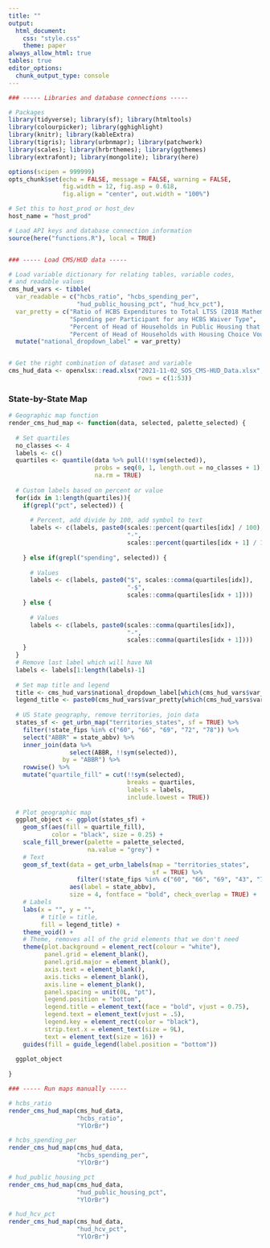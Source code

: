 ```yaml
---
title: ""
output: 
  html_document:
    css: "style.css"
    theme: paper
always_allow_html: true
tables: true
editor_options: 
  chunk_output_type: console
---
```


```r

### ----- Libraries and database connections ----- 

# Packages
library(tidyverse); library(sf); library(htmltools)
library(colourpicker); library(gghighlight)
library(knitr); library(kableExtra)
library(tigris); library(urbnmapr); library(patchwork)
library(scales); library(hrbrthemes); library(ggthemes)  
library(extrafont); library(mongolite); library(here)

options(scipen = 999999)
opts_chunk$set(echo = FALSE, message = FALSE, warning = FALSE,
               fig.width = 12, fig.asp = 0.618,
               fig.align = "center", out.width = "100%")

# Set this to host_prod or host_dev
host_name = "host_prod"

# Load API keys and database connection information
source(here("functions.R"), local = TRUE)


### ----- Load CMS/HUD data ----- 

# Load variable dictionary for relating tables, variable codes,
# and readable values
cms_hud_vars <- tibble(
  var_readable = c("hcbs_ratio", "hcbs_spending_per",
                   "hud_public_housing_pct", "hud_hcv_pct"),
  var_pretty = c("Ratio of HCBS Expenditures to Total LTSS (2018 Mathematica)",
                 "Spending per Participant for any HCBS Waiver Type",
                 "Percent of Head of Households in Public Housing that are Disabled (18-61) (HUD Picture 2020)",
                 "Percent of Head of Households with Housing Choice Vouchers who are disabled (18-61) (HUD Picture 2020)")) %>% 
  mutate("national_dropdown_label" = var_pretty)


# Get the right combination of dataset and variable
cms_hud_data <- openxlsx::read.xlsx("2021-11-02_SOS_CMS-HUD_Data.xlsx",
                                    rows = c(1:53))

```

### State-by-State Map

```r

# Geographic map function
render_cms_hud_map <- function(data, selected, palette_selected) {
  
  # Set quartiles
  no_classes <- 4
  labels <- c()
  quartiles <- quantile(data %>% pull(!!sym(selected)), 
                        probs = seq(0, 1, length.out = no_classes + 1),
                        na.rm = TRUE)
  
  # Custom labels based on percent or value
  for(idx in 1:length(quartiles)){
    if(grepl("pct", selected)) {
      
      # Percent, add divide by 100, add symbol to text
      labels <- c(labels, paste0(scales::percent(quartiles[idx] / 100), 
                                 "-", 
                                 scales::percent(quartiles[idx + 1] / 100)))
      
    } else if(grepl("spending", selected)) {
      
      # Values
      labels <- c(labels, paste0("$", scales::comma(quartiles[idx]), 
                                 "-$", 
                                 scales::comma(quartiles[idx + 1])))
    } else {
      
      # Values
      labels <- c(labels, paste0(scales::comma(quartiles[idx]), 
                                 "-", 
                                 scales::comma(quartiles[idx + 1])))
    }
  }
  # Remove last label which will have NA
  labels <- labels[1:length(labels)-1]
  
  # Set map title and legend
  title <- cms_hud_vars$national_dropdown_label[which(cms_hud_vars$var_readable == selected)][1]
  legend_title <- paste0(cms_hud_vars$var_pretty[which(cms_hud_vars$var_readable == selected)][1], ": ")
  
  # US State geography, remove territories, join data
  states_sf <- get_urbn_map("territories_states", sf = TRUE) %>% 
    filter(!state_fips %in% c("60", "66", "69", "72", "78")) %>% 
    select("ABBR" = state_abbv) %>% 
    inner_join(data %>% 
                 select(ABBR, !!sym(selected)),
               by = "ABBR") %>% 
    rowwise() %>% 
    mutate("quartile_fill" = cut(!!sym(selected), 
                                 breaks = quartiles, 
                                 labels = labels, 
                                 include.lowest = TRUE))
  
  # Plot geographic map
  ggplot_object <- ggplot(states_sf) +
    geom_sf(aes(fill = quartile_fill),
            color = "black", size = 0.25) +
    scale_fill_brewer(palette = palette_selected,
                      na.value = "grey") +
    # Text
    geom_sf_text(data = get_urbn_labels(map = "territories_states", 
                                        sf = TRUE) %>% 
                   filter(!state_fips %in% c("60", "66", "69", "43", "78")),
                 aes(label = state_abbv),
                 size = 4, fontface = "bold", check_overlap = TRUE) +
    # Labels
    labs(x = "", y = "", 
         # title = title,
         fill = legend_title) +
    theme_void() +
    # Theme, removes all of the grid elements that we don't need
    theme(plot.background = element_rect(colour = "white"), 
          panel.grid = element_blank(),
          panel.grid.major = element_blank(),
          axis.text = element_blank(),
          axis.ticks = element_blank(),
          axis.line = element_blank(),
          panel.spacing = unit(0L, "pt"),
          legend.position = "bottom",
          legend.title = element_text(face = "bold", vjust = 0.75),
          legend.text = element_text(vjust = .5),
          legend.key = element_rect(color = "black"),
          strip.text.x = element_text(size = 9L),
          text = element_text(size = 16)) +
    guides(fill = guide_legend(label.position = "bottom"))
  
  ggplot_object
  
}

### ----- Run maps manually -----

# hcbs_ratio
render_cms_hud_map(cms_hud_data, 
                   "hcbs_ratio", 
                   "YlOrBr")

# hcbs_spending_per
render_cms_hud_map(cms_hud_data, 
                   "hcbs_spending_per", 
                   "YlOrBr")

# hud_public_housing_pct 
render_cms_hud_map(cms_hud_data, 
                   "hud_public_housing_pct", 
                   "YlOrBr")

# hud_hcv_pct
render_cms_hud_map(cms_hud_data, 
                   "hud_hcv_pct", 
                   "YlOrBr")

```
